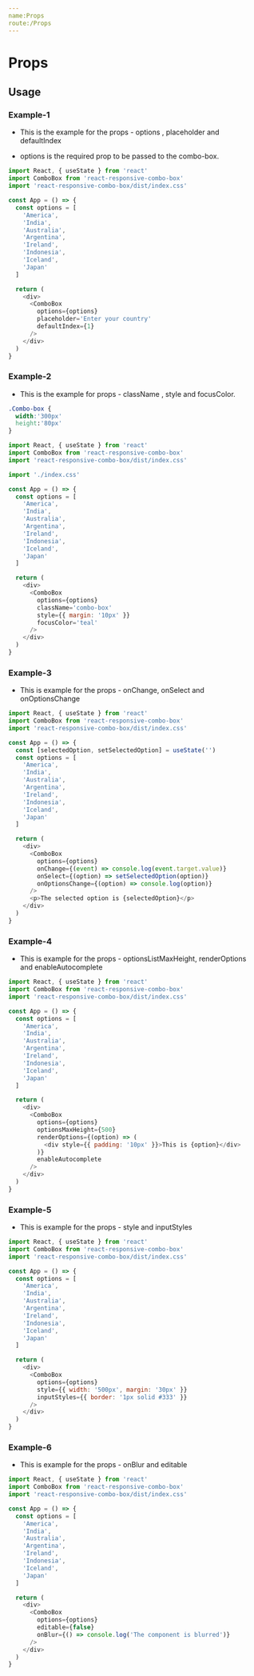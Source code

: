 ```yaml
---
name:Props
route:/Props
---
```



# Props

<Props />

## Usage

### Example-1

- This is the example for the props - options , placeholder and defaultIndex

- options is the required prop to be passed to the combo-box.

```js
import React, { useState } from 'react'
import ComboBox from 'react-responsive-combo-box'
import 'react-responsive-combo-box/dist/index.css'

const App = () => {
  const options = [
    'America',
    'India',
    'Australia',
    'Argentina',
    'Ireland',
    'Indonesia',
    'Iceland',
    'Japan'
  ]

  return (
    <div>
      <ComboBox
        options={options}
        placeholder='Enter your country'
        defaultIndex={1}
      />
    </div>
  )
}
```

### Example-2

- This is the example for props - className , style and focusColor.

```css
.Combo-box {
  width:'300px'
  height:'80px'
}

```

```js
import React, { useState } from 'react'
import ComboBox from 'react-responsive-combo-box'
import 'react-responsive-combo-box/dist/index.css'

import './index.css'

const App = () => {
  const options = [
    'America',
    'India',
    'Australia',
    'Argentina',
    'Ireland',
    'Indonesia',
    'Iceland',
    'Japan'
  ]

  return (
    <div>
      <ComboBox
        options={options}
        className='combo-box'
        style={{ margin: '10px' }}
        focusColor='teal'
      />
    </div>
  )
}
```

### Example-3

- This is example for the props - onChange, onSelect and onOptionsChange

```js
import React, { useState } from 'react'
import ComboBox from 'react-responsive-combo-box'
import 'react-responsive-combo-box/dist/index.css'

const App = () => {
  const [selectedOption, setSelectedOption] = useState('')
  const options = [
    'America',
    'India',
    'Australia',
    'Argentina',
    'Ireland',
    'Indonesia',
    'Iceland',
    'Japan'
  ]

  return (
    <div>
      <ComboBox
        options={options}
        onChange={(event) => console.log(event.target.value)}
        onSelect={(option) => setSelectedOption(option)}
        onOptionsChange={(option) => console.log(option)}
      />
      <p>The selected option is {selectedOption}</p>
    </div>
  )
}
```

### Example-4

- This is example for the props - optionsListMaxHeight, renderOptions and enableAutocomplete

```js
import React, { useState } from 'react'
import ComboBox from 'react-responsive-combo-box'
import 'react-responsive-combo-box/dist/index.css'

const App = () => {
  const options = [
    'America',
    'India',
    'Australia',
    'Argentina',
    'Ireland',
    'Indonesia',
    'Iceland',
    'Japan'
  ]

  return (
    <div>
      <ComboBox
        options={options}
        optionsMaxHeight={500}
        renderOptions={(option) => (
          <div style={{ padding: '10px' }}>This is {option}</div>
        )}
        enableAutocomplete
      />
    </div>
  )
}
```

### Example-5

- This is example for the props - style and inputStyles

```js
import React, { useState } from 'react'
import ComboBox from 'react-responsive-combo-box'
import 'react-responsive-combo-box/dist/index.css'

const App = () => {
  const options = [
    'America',
    'India',
    'Australia',
    'Argentina',
    'Ireland',
    'Indonesia',
    'Iceland',
    'Japan'
  ]

  return (
    <div>
      <ComboBox
        options={options}
        style={{ width: '500px', margin: '30px' }}
        inputStyles={{ border: '1px solid #333' }}
      />
    </div>
  )
}
```

### Example-6

- This is example for the props - onBlur and editable

```js
import React, { useState } from 'react'
import ComboBox from 'react-responsive-combo-box'
import 'react-responsive-combo-box/dist/index.css'

const App = () => {
  const options = [
    'America',
    'India',
    'Australia',
    'Argentina',
    'Ireland',
    'Indonesia',
    'Iceland',
    'Japan'
  ]

  return (
    <div>
      <ComboBox
        options={options}
        editable={false}
        onBlur={() => console.log('The component is blurred')}
      />
    </div>
  )
}
```
